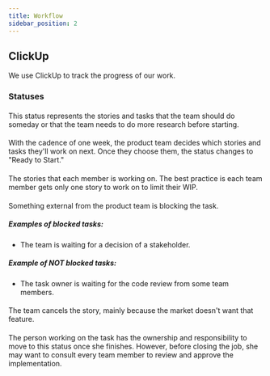 ```yaml
---
title: Workflow
sidebar_position: 2
---
```



## ClickUp

We use ClickUp to track the progress of our work.

### Statuses

#### <ClickUpStatus status="Sorting" />

This status represents the stories and tasks that the team should do someday or that the team needs to do more research before starting.

#### <ClickUpStatus status="Ready to Start" />

With the cadence of one week, the product team decides which stories and tasks they'll work on next. Once they choose them, the status changes to "Ready to Start."

#### <ClickUpStatus status="Working" />

The stories that each member is working on. The best practice is each team member gets only one story to work on to limit their WIP.

#### <ClickUpStatus status="Blocked" />

Something external from the product team is blocking the task.

##### Examples of blocked tasks:

- The team is waiting for a decision of a stakeholder.

##### Example of NOT blocked tasks:

- The task owner is waiting for the code review from some team members.

#### <ClickUpStatus status="Canceled" />

The team cancels the story, mainly because the market doesn't want that feature.

#### <ClickUpStatus status="Closed" />

The person working on the task has the ownership and responsibility to move to this status once she finishes. However, before closing the job, she may want to consult every team member to review and approve the implementation.
